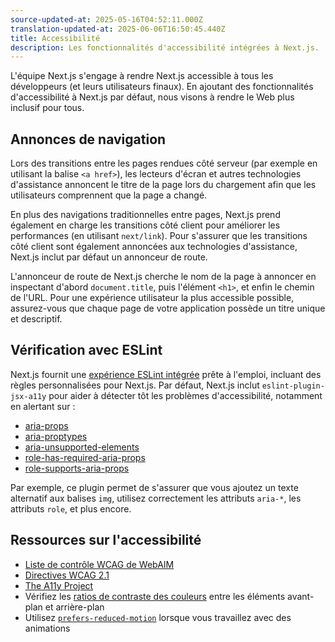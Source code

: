 ```yaml
---
source-updated-at: 2025-05-16T04:52:11.000Z
translation-updated-at: 2025-06-06T16:50:45.440Z
title: Accessibilité
description: Les fonctionnalités d'accessibilité intégrées à Next.js.
---
```


L'équipe Next.js s'engage à rendre Next.js accessible à tous les développeurs (et leurs utilisateurs finaux). En ajoutant des fonctionnalités d'accessibilité à Next.js par défaut, nous visons à rendre le Web plus inclusif pour tous.

## Annonces de navigation

Lors des transitions entre les pages rendues côté serveur (par exemple en utilisant la balise `<a href>`), les lecteurs d'écran et autres technologies d'assistance annoncent le titre de la page lors du chargement afin que les utilisateurs comprennent que la page a changé.

En plus des navigations traditionnelles entre pages, Next.js prend également en charge les transitions côté client pour améliorer les performances (en utilisant `next/link`). Pour s'assurer que les transitions côté client sont également annoncées aux technologies d'assistance, Next.js inclut par défaut un annonceur de route.

L'annonceur de route de Next.js cherche le nom de la page à annoncer en inspectant d'abord `document.title`, puis l'élément `<h1>`, et enfin le chemin de l'URL. Pour une expérience utilisateur la plus accessible possible, assurez-vous que chaque page de votre application possède un titre unique et descriptif.

## Vérification avec ESLint

Next.js fournit une [expérience ESLint intégrée](/docs/pages/building-your-application/configuring/eslint) prête à l'emploi, incluant des règles personnalisées pour Next.js. Par défaut, Next.js inclut `eslint-plugin-jsx-a11y` pour aider à détecter tôt les problèmes d'accessibilité, notamment en alertant sur :

- [aria-props](https://github.com/jsx-eslint/eslint-plugin-jsx-a11y/blob/HEAD/docs/rules/aria-props.md?rgh-link-date=2021-06-04T02%3A10%3A36Z)
- [aria-proptypes](https://github.com/jsx-eslint/eslint-plugin-jsx-a11y/blob/HEAD/docs/rules/aria-proptypes.md?rgh-link-date=2021-06-04T02%3A10%3A36Z)
- [aria-unsupported-elements](https://github.com/jsx-eslint/eslint-plugin-jsx-a11y/blob/HEAD/docs/rules/aria-unsupported-elements.md?rgh-link-date=2021-06-04T02%3A10%3A36Z)
- [role-has-required-aria-props](https://github.com/jsx-eslint/eslint-plugin-jsx-a11y/blob/HEAD/docs/rules/role-has-required-aria-props.md?rgh-link-date=2021-06-04T02%3A10%3A36Z)
- [role-supports-aria-props](https://github.com/jsx-eslint/eslint-plugin-jsx-a11y/blob/HEAD/docs/rules/role-supports-aria-props.md?rgh-link-date=2021-06-04T02%3A10%3A36Z)

Par exemple, ce plugin permet de s'assurer que vous ajoutez un texte alternatif aux balises `img`, utilisez correctement les attributs `aria-*`, les attributs `role`, et plus encore.

## Ressources sur l'accessibilité

- [Liste de contrôle WCAG de WebAIM](https://webaim.org/standards/wcag/checklist)
- [Directives WCAG 2.1](https://www.w3.org/TR/WCAG21/)
- [The A11y Project](https://www.a11yproject.com/)
- Vérifiez les [ratios de contraste des couleurs](https://developer.mozilla.org/docs/Web/Accessibility/Understanding_WCAG/Perceivable/Color_contrast) entre les éléments avant-plan et arrière-plan
- Utilisez [`prefers-reduced-motion`](https://web.dev/prefers-reduced-motion/) lorsque vous travaillez avec des animations